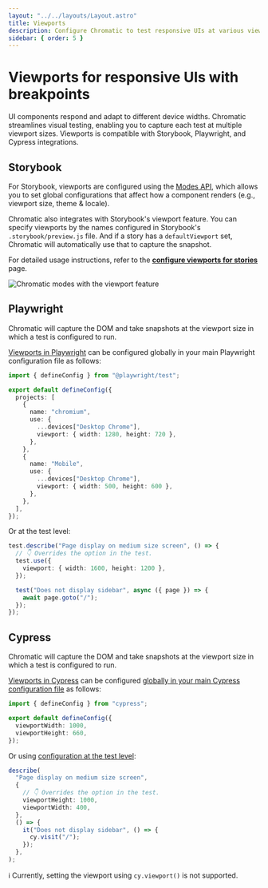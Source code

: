 ```yaml
---
layout: "../../layouts/Layout.astro"
title: Viewports
description: Configure Chromatic to test responsive UIs at various viewports and breakpoints.
sidebar: { order: 5 }
---
```


# Viewports for responsive UIs with breakpoints

UI components respond and adapt to different device widths. Chromatic streamlines visual testing, enabling you to capture each test at multiple viewport sizes. Viewports is compatible with Storybook, Playwright, and Cypress integrations.

## Storybook

For Storybook, viewports are configured using the [Modes API](/docs/modes), which allows you to set global configurations that affect how a component renders (e.g., viewport size, theme & locale).

Chromatic also integrates with Storybook's viewport feature. You can specify viewports by the names configured in Storybook's `.storybook/preview.js` file. And if a story has a `defaultViewport` set, Chromatic will automatically use that to capture the snapshot.

For detailed usage instructions, refer to the [**configure viewports for stories**](/docs/modes/viewports) page.

![Chromatic modes with the viewport feature](../../images/addon-viewports.png)

## Playwright

Chromatic will capture the DOM and take snapshots at the viewport size in which a test is configured to run.

[Viewports in Playwright](https://playwright.dev/docs/emulation#viewport) can be configured globally in your main Playwright configuration file as follows:

```ts title="playwright.config.js|ts"
import { defineConfig } from "@playwright/test";

export default defineConfig({
  projects: [
    {
      name: "chromium",
      use: {
        ...devices["Desktop Chrome"],
        viewport: { width: 1280, height: 720 },
      },
    },
    {
      name: "Mobile",
      use: {
        ...devices["Desktop Chrome"],
        viewport: { width: 500, height: 600 },
      },
    },
  ],
});
```

Or at the test level:

```ts title="Viewports.spec.js|ts"
test.describe("Page display on medium size screen", () => {
  // 👇 Overrides the option in the test.
  test.use({
    viewport: { width: 1600, height: 1200 },
  });

  test("Does not display sidebar", async ({ page }) => {
    await page.goto("/");
  });
});
```

## Cypress

Chromatic will capture the DOM and take snapshots at the viewport size in which a test is configured to run.

[Viewports in Cypress](https://docs.cypress.io/api/commands/viewport) can be configured [globally in your main Cypress configuration file](https://docs.cypress.io/api/commands/viewport#Default-sizing) as follows:

```ts title="cypress.config.js|ts"
import { defineConfig } from "cypress";

export default defineConfig({
  viewportWidth: 1000,
  viewportHeight: 660,
});
```

Or using [configuration at the test level](https://docs.cypress.io/api/commands/viewport#Set-viewport-in-the-test-configuration):

```ts title="cypress/e2e/Viewports.cy.js|ts"
describe(
  "Page display on medium size screen",
  {
    // 👇 Overrides the option in the test.
    viewportHeight: 1000,
    viewportWidth: 400,
  },
  () => {
    it("Does not display sidebar", () => {
      cy.visit("/");
    });
  },
);
```

<div class="aside">

ℹ️ Currently, setting the viewport using `cy.viewport()` is not supported.

</div>
